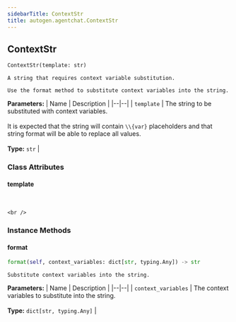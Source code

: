 ```yaml
---
sidebarTitle: ContextStr
title: autogen.agentchat.ContextStr
---
```

<h2 id="autogen.agentchat.ContextStr" class="doc doc-heading">
    <code class="doc-symbol doc-symbol-heading doc-symbol-class"></code>
    <span class="doc doc-object-name doc-class-name">ContextStr</span>
</h2>

```python
ContextStr(template: str)
```

    A string that requires context variable substitution.
    
    Use the format method to substitute context variables into the string.

<b>Parameters:</b>
| Name | Description |
|--|--|
| `template` | The string to be substituted with context variables.<br/><br/>It is expected that the string will contain `\\{var}` placeholders and that string format will be able to replace all values.<br/><br/>**Type:** `str` |

### Class Attributes

<code class="doc-symbol doc-symbol-heading doc-symbol-attribute"></code>
#### template
<br />

    <br />

### Instance Methods

<code class="doc-symbol doc-symbol-heading doc-symbol-method"></code>
#### format

```python
format(self, context_variables: dict[str, typing.Any]) -> str
```

    Substitute context variables into the string.

<b>Parameters:</b>
| Name | Description |
|--|--|
| `context_variables` | The context variables to substitute into the string.<br/><br/>**Type:** `dict[str, typing.Any]` |

<br />
